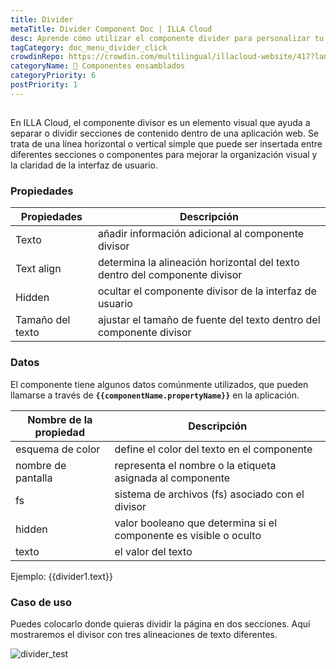 ```yaml
---
title: Divider
metaTitle: Divider Component Doc | ILLA Cloud
desc: Aprende cómo utilizar el componente divider para personalizar tu aplicación en ILLA Cloud.
tagCategory: doc_menu_divider_click
crowdinRepo: https://crowdin.com/multilingual/illacloud-website/417?languages=es&filter=basic&value=0
categoryName: 🧬 Componentes ensamblados
categoryPriority: 6
postPriority: 1
---
```


## <h2 hidden>¿Qué es Dividente?</h2>

En ILLA Cloud, el componente divisor es un elemento visual que ayuda a separar o dividir secciones de contenido dentro de una aplicación web. Se trata de una línea horizontal o vertical simple que puede ser insertada entre diferentes secciones o componentes para mejorar la organización visual y la claridad de la interfaz de usuario.

### Propiedades

| Propiedades       | Descripción                                                                        |
| ----------------- | ---------------------------------------------------------------------------------- |
| Texto             | añadir información adicional al componente divisor                                 |
| Text align        | determina la alineación horizontal del texto dentro del componente divisor         |
| Hidden            | ocultar el componente divisor de la interfaz de usuario                            |
| Tamaño del texto  | ajustar el tamaño de fuente del texto dentro del componente divisor                |

### Datos

El componente tiene algunos datos comúnmente utilizados, que pueden llamarse a través de **`{{componentName.propertyName}}`** en la aplicación.

| Nombre de la propiedad | Descripción                                                                  |
| ---------------------- | ---------------------------------------------------------------------------- |
| esquema de color       | define el color del texto en el componente                                   |
| nombre de pantalla     | representa el nombre o la etiqueta asignada al componente                    |
| fs                     | sistema de archivos (fs) asociado con el divisor                             |
| hidden                 | valor booleano que determina si el componente es visible o oculto            |
| texto                  | el valor del texto                                                           |

Ejemplo: {{divider1.text}}

### Caso de uso

Puedes colocarlo donde quieras dividir la página en dos secciones. Aquí mostraremos el divisor con tres alineaciones de texto diferentes.

![divider_test](https://cdn.illacloud.com/official-website/img/docs/divider_test.jpg)
